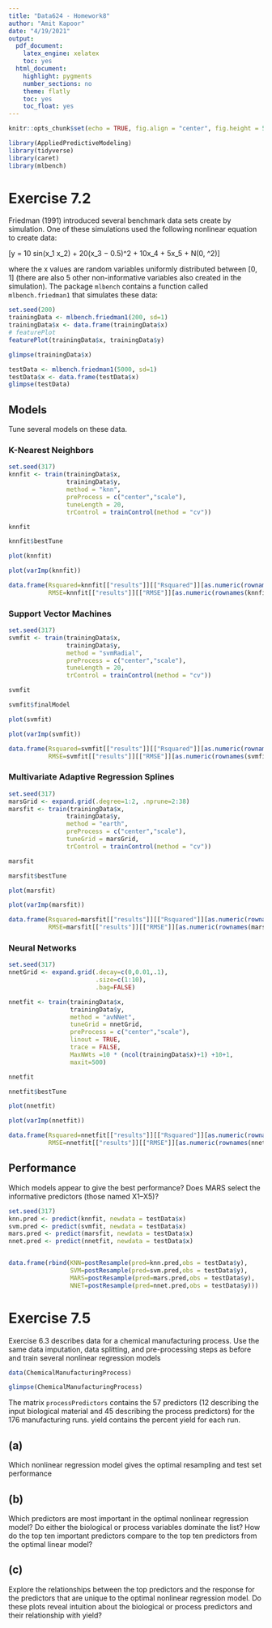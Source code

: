 ```yaml
---
title: "Data624 - Homework8"
author: "Amit Kapoor"
date: "4/19/2021"
output:
  pdf_document:
    latex_engine: xelatex
    toc: yes
  html_document:
    highlight: pygments
    number_sections: no
    theme: flatly
    toc: yes
    toc_float: yes
---
```


```r
knitr::opts_chunk$set(echo = TRUE, fig.align = "center", fig.height = 5, fig.width = 8)
```



```r

library(AppliedPredictiveModeling)
library(tidyverse)
library(caret)
library(mlbench)
```



# Exercise 7.2
Friedman (1991) introduced several benchmark data sets create by simulation. One of these simulations used the following nonlinear equation to create data:

\[y = 10 sin(\pi x_1 x_2) + 20(x_3 − 0.5)^2 + 10x_4 + 5x_5 + N(0, \sigma^2)\]

where the x values are random variables uniformly distributed between [0, 1] (there are also 5 other non-informative variables also created in the simulation). The package `mlbench` contains a function called `mlbench.friedman1` that simulates these data: 


```r
set.seed(200)
trainingData <- mlbench.friedman1(200, sd=1)
trainingData$x <- data.frame(trainingData$x)
# featurePlot
featurePlot(trainingData$x, trainingData$y)
```


```r
glimpse(trainingData$x)
```





```r
testData <- mlbench.friedman1(5000, sd=1)
testData$x <- data.frame(testData$x)
glimpse(testData)
```



## Models
Tune several models on these data.


### K-Nearest Neighbors


```r
set.seed(317)
knnfit <- train(trainingData$x,
                trainingData$y,
                method = "knn",
                preProcess = c("center","scale"),
                tuneLength = 20,
                trControl = trainControl(method = "cv"))

knnfit
```


```r
knnfit$bestTune
```

```r
plot(knnfit)
```


```r
plot(varImp(knnfit))
```


```r
data.frame(Rsquared=knnfit[["results"]][["Rsquared"]][as.numeric(rownames(knnfit$bestTune))],
           RMSE=knnfit[["results"]][["RMSE"]][as.numeric(rownames(knnfit$bestTune))])
```



### Support Vector Machines


```r
set.seed(317)
svmfit <- train(trainingData$x,
                trainingData$y,
                method = "svmRadial",
                preProcess = c("center","scale"),
                tuneLength = 20,
                trControl = trainControl(method = "cv"))

svmfit
```



```r
svmfit$finalModel
```


```r
plot(svmfit)
```


```r
plot(varImp(svmfit))
```



```r
data.frame(Rsquared=svmfit[["results"]][["Rsquared"]][as.numeric(rownames(svmfit$bestTune))],
           RMSE=svmfit[["results"]][["RMSE"]][as.numeric(rownames(svmfit$bestTune))])
```



### Multivariate Adaptive Regression Splines


```r
set.seed(317)
marsGrid <- expand.grid(.degree=1:2, .nprune=2:38)
marsfit <- train(trainingData$x,
                trainingData$y,
                method = "earth",
                preProcess = c("center","scale"),
                tuneGrid = marsGrid,
                trControl = trainControl(method = "cv"))

marsfit
```



```r
marsfit$bestTune
```


```r
plot(marsfit)
```

```r
plot(varImp(marsfit))
```

```r
data.frame(Rsquared=marsfit[["results"]][["Rsquared"]][as.numeric(rownames(marsfit$bestTune))],
           RMSE=marsfit[["results"]][["RMSE"]][as.numeric(rownames(marsfit$bestTune))])
```



### Neural Networks


```r
set.seed(317)
nnetGrid <- expand.grid(.decay=c(0,0.01,.1),
                        .size=c(1:10),
                        .bag=FALSE)

nnetfit <- train(trainingData$x,
                 trainingData$y,
                 method = "avNNet", 
                 tuneGrid = nnetGrid, 
                 preProcess = c("center","scale"), 
                 linout = TRUE,
                 trace = FALSE,
                 MaxNWts =10 * (ncol(trainingData$x)+1) +10+1,
                 maxit=500)

nnetfit
```


```r
nnetfit$bestTune
```


```r
plot(nnetfit)
```


```r
plot(varImp(nnetfit))
```


```r
data.frame(Rsquared=nnetfit[["results"]][["Rsquared"]][as.numeric(rownames(nnetfit$bestTune))],
           RMSE=nnetfit[["results"]][["RMSE"]][as.numeric(rownames(nnetfit$bestTune))])
```




## Performance
Which models appear to give the best performance? Does MARS select the informative predictors (those named X1–X5)?



```r
set.seed(317)
knn.pred <- predict(knnfit, newdata = testData$x)
svm.pred <- predict(svmfit, newdata = testData$x)
mars.pred <- predict(marsfit, newdata = testData$x)
nnet.pred <- predict(nnetfit, newdata = testData$x)


data.frame(rbind(KNN=postResample(pred=knn.pred,obs = testData$y),
                 SVM=postResample(pred=svm.pred,obs = testData$y),
                 MARS=postResample(pred=mars.pred,obs = testData$y),
                 NNET=postResample(pred=nnet.pred,obs = testData$y)))

```





# Exercise 7.5
Exercise 6.3 describes data for a chemical manufacturing process. Use the same data imputation, data splitting, and pre-processing steps as before and train several nonlinear regression models


```r
data(ChemicalManufacturingProcess)
```


```r
glimpse(ChemicalManufacturingProcess)
```



The matrix `processPredictors` contains the 57 predictors (12 describing the input biological material and 45 describing the process predictors) for the 176 manufacturing runs. yield contains the percent yield for each run.




## (a)
Which nonlinear regression model gives the optimal resampling and test set performance


## (b)
Which predictors are most important in the optimal nonlinear regression model? Do either the biological or process variables dominate the list? How do the top ten important predictors compare to the top ten predictors from the optimal linear model?


## (c)
Explore the relationships between the top predictors and the response for the predictors that are unique to the optimal nonlinear regression model. Do these plots reveal intuition about the biological or process predictors and their relationship with yield?












